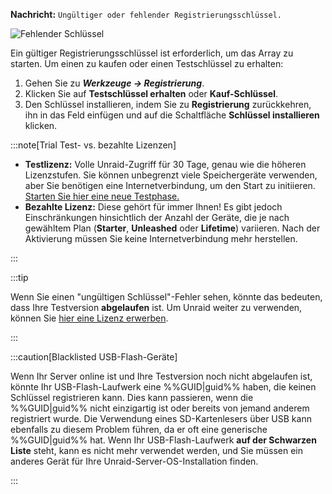 **Nachricht:**
`Ungültiger oder fehlender Registrierungsschlüssel.`

![Fehlender Schlüssel](/img/Invalidormissingkey.png)

Ein gültiger Registrierungsschlüssel ist erforderlich, um das Array zu starten. Um einen zu kaufen oder einen Testschlüssel zu erhalten:

1. Gehen Sie zu ***Werkzeuge → Registrierung***.
2. Klicken Sie auf **Testschlüssel erhalten** oder **Kauf-Schlüssel**.
3. Den Schlüssel installieren, indem Sie zu **Registrierung** zurückkehren, ihn in das Feld einfügen und auf die Schaltfläche **Schlüssel installieren** klicken.

:::note[Trial Test- vs. bezahlte Lizenzen]

- **Testlizenz:** Volle Unraid-Zugriff für 30 Tage, genau wie die höheren Lizenzstufen. Sie können unbegrenzt viele Speichergeräte verwenden, aber Sie benötigen eine Internetverbindung, um den Start zu initiieren. [Starten Sie hier eine neue Testphase.](https://unraid.net/getting-started)
- **Bezahlte Lizenz:** Diese gehört für immer Ihnen! Es gibt jedoch Einschränkungen hinsichtlich der Anzahl der Geräte, die je nach gewähltem Plan (**Starter**, **Unleashed** oder **Lifetime**) variieren. Nach der Aktivierung müssen Sie keine Internetverbindung mehr herstellen.

:::

:::tip

Wenn Sie einen "ungültigen Schlüssel"-Fehler sehen, könnte das bedeuten, dass Ihre Testversion **abgelaufen** ist. Um Unraid weiter zu verwenden, können Sie [hier eine Lizenz erwerben](https://unraid.net/pricing).

:::

:::caution[Blacklisted USB-Flash-Geräte]

Wenn Ihr Server online ist und Ihre Testversion noch nicht abgelaufen ist, könnte Ihr USB-Flash-Laufwerk eine %%GUID|guid%% haben, die keinen Schlüssel registrieren kann. Dies kann passieren, wenn die %%GUID|guid%% nicht einzigartig ist oder bereits von jemand anderem registriert wurde. Die Verwendung eines SD-Kartenlesers über USB kann ebenfalls zu diesem Problem führen, da er oft eine generische %%GUID|guid%% hat. Wenn Ihr USB-Flash-Laufwerk **auf der Schwarzen Liste** steht, kann es nicht mehr verwendet werden, und Sie müssen ein anderes Gerät für Ihre Unraid-Server-OS-Installation finden.

:::
